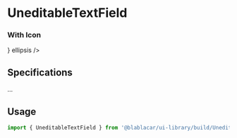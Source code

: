 

<Meta title="Forms|UneditableTextField" />

# **UneditableTextField**

<Preview>
  <Story name="Default">
    <UneditableTextField ellipsis />
  </Story>
</Preview>

### With Icon

<Preview>
  <Story name="With Icon">
    <UneditableTextField addOn={<IconSearch />} ellipsis />
  </Story>
</Preview>


## Specifications

...

## Usage

```jsx
import { UneditableTextField } from '@blablacar/ui-library/build/UneditableTextField'

```

<Props of={UneditableTextField} />
